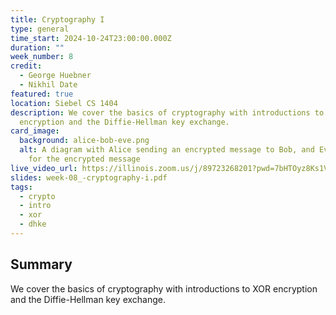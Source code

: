 ```yaml
---
title: Cryptography I
type: general
time_start: 2024-10-24T23:00:00.000Z
duration: ""
week_number: 8
credit:
  - George Huebner
  - Nikhil Date
featured: true
location: Siebel CS 1404
description: We cover the basics of cryptography with introductions to XOR
  encryption and the Diffie-Hellman key exchange.
card_image:
  background: alice-bob-eve.png
  alt: A diagram with Alice sending an encrypted message to Bob, and Eve listening
    for the encrypted message
live_video_url: https://illinois.zoom.us/j/89723268201?pwd=7bHTOyz8Ks1VXd6KhlLiKHq0asSO0F.1
slides: week-08_-cryptography-i.pdf
tags:
  - crypto
  - intro
  - xor
  - dhke
---
```

## Summary

We cover the basics of cryptography with introductions to XOR encryption and the Diffie-Hellman key exchange.
